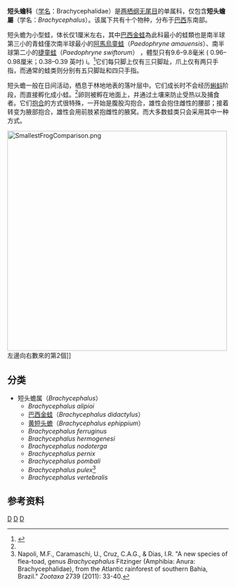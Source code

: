 {{Automatic Taxobox
| taxon = Brachycephalus
| authority = [[Leopold_Fitzinger|Fitzinger]], 1826
| name = 短头蟾属
| image = Brachycephalus_ephippium01.jpg
| image_caption = [[黄短头蟾|黄短头蟾]]
| parent_authority = [[阿尔伯特·甘瑟|Günther]], 1858
| subdivision_ranks = 种
| subdivision = 参见内文
}}

'''短头蟾科'''（[[学名|学名]]：Brachycephalidae）是[[两栖纲|两栖纲]][[无尾目|无尾目]]的单属科，仅包含'''短头蟾屬'''（学名：''Brachycephalus''）。该属下共有十个物种，分布于[[巴西|巴西]]东南部。

短头蟾为小型蛙，体长仅1厘米左右，其中[[巴西金蛙|巴西金蛙]]為此科最小的蛙類也是南半球第三小的青蛙僅次南半球最小的[[阿馬烏童蛙|阿馬烏童蛙]]（''Paedophryne amauensis''）、南半球第二小的[[捷童蛙|捷童蛙]]（''Paedophryne swiftorum''） ，體型只有9.6–9.8毫米 ( 0.96–0.98厘米；0.38–0.39 英吋) i。<ref name=EoR>{{cite book |editor=Cogger, H.G. & Zweifel, R.G.|author= Zweifel, Richard G.|year=1998|title=Encyclopedia of Reptiles and Amphibians|url=https://archive.org/details/encyclopediaofre0000unse_h2i0|publisher= Academic Press|location=San Diego|isbn= 0-12-178560-2|page= [https://archive.org/details/encyclopediaofre0000unse_h2i0/page/103 103]}}</ref>它们每只脚上仅有三只脚趾，爪上仅有两只手指，而通常的蛙类则分别有五只脚趾和四只手指。

短头蟾一般在日间活动，栖息于林地地表的落叶层中。它们成长时不会经历[[蝌蚪|蝌蚪]]阶段，而直接孵化成小蛙。<ref name=EoR/>卵则被孵在地面上，并通过土壤来防止受热以及捕食者。它们[[抱合|抱合]]的方式很特殊，一开始是腹股沟抱合，雄性会抱住雌性的腰部；接着转变为腋部抱合，雄性会用前肢紧抱雌性的腋窝。而大多数蛙类只会采用其中一种方式。

[[File:SmallestFrogComparison.png|500px]]左邊向右數來的第2個]]
== 分类 ==
* 短头蟾属（''Brachycephalus''）
** ''Brachycephalus alipioi''
** [[巴西金蛙|巴西金蛙]]（''Brachycephalus didactylus''）
** [[黄短头蟾|黄短头蟾]]（''Brachycephalus ephippium''）
** ''Brachycephalus ferruginus''
** ''Brachycephalus hermogenesi''
** ''Brachycephalus nodoterga''
** ''Brachycephalus pernix''
** ''Brachycephalus pombali''
** ''Brachycephalus pulex''<ref>Napoli, M.F., Caramaschi, U., Cruz, C.A.G., & Dias, I.R. "A new species of flea-toad, genus ''Brachycephalus'' Fitzinger (Amphibia: Anura: Brachycephalidae), from the Atlantic rainforest of southern Bahia, Brazil." ''Zootaxa'' 2739 (2011): 33-40.</ref>
** ''Brachycephalus vertebralis''

== 参考资料 ==
{{Commonscat|Brachycephalus}}
{{reflist}}

{{无尾目}}
{{Taxonbar}}
[[Category:新蛙亚目|D]]
[[Category:_短头蟾科|D]]
[[Category:_1826年描述的分类群|D]]